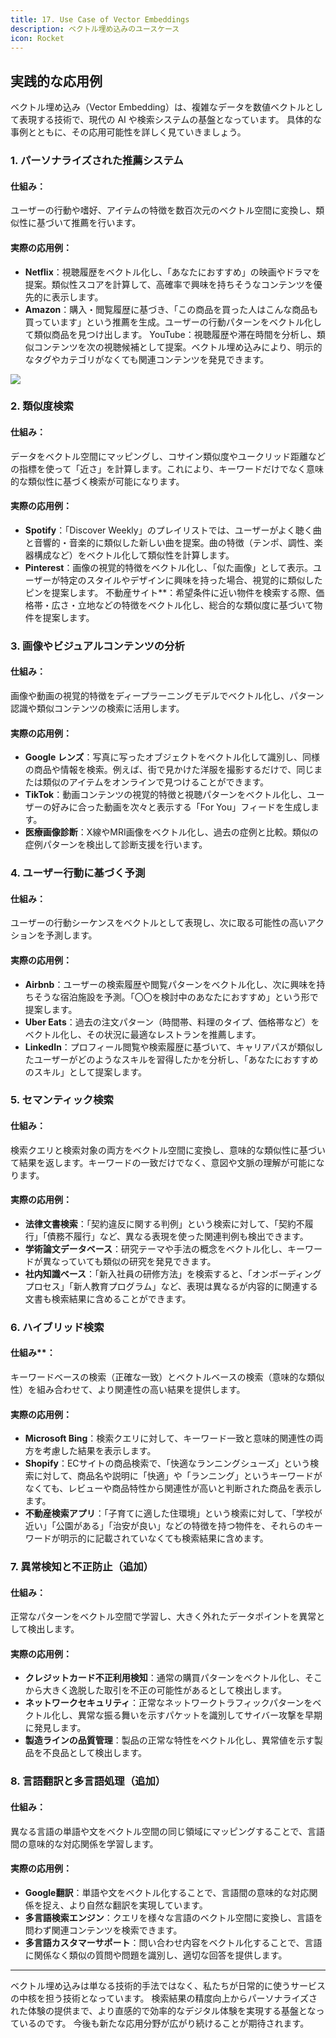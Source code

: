 ```yaml
---
title: 17. Use Case of Vector Embeddings
description: ベクトル埋め込みのユースケース
icon: Rocket
---
```


## 実践的な応用例

ベクトル埋め込み（Vector Embedding）は、複雑なデータを数値ベクトルとして表現する技術で、現代の AI や検索システムの基盤となっています。
具体的な事例とともに、その応用可能性を詳しく見ていきましょう。

### 1. パーソナライズされた推薦システム

#### 仕組み：

ユーザーの行動や嗜好、アイテムの特徴を数百次元のベクトル空間に変換し、類似性に基づいて推薦を行います。

#### 実際の応用例：

- **Netflix**：視聴履歴をベクトル化し、「あなたにおすすめ」の映画やドラマを提案。類似性スコアを計算して、高確率で興味を持ちそうなコンテンツを優先的に表示します。
- **Amazon**：購入・閲覧履歴に基づき、「この商品を買った人はこんな商品も買っています」という推薦を生成。ユーザーの行動パターンをベクトル化して類似商品を見つけ出します。
YouTube：視聴履歴や滞在時間を分析し、類似コンテンツを次の視聴候補として提案。ベクトル埋め込みにより、明示的なタグやカテゴリがなくても関連コンテンツを発見できます。

![](/hands-on/02-movie-recommendations-app/17_use_case_of_vector_embeddings/personalized_recommendation_cycle.svg)

### 2. 類似度検索

#### 仕組み：

データをベクトル空間にマッピングし、コサイン類似度やユークリッド距離などの指標を使って「近さ」を計算します。これにより、キーワードだけでなく意味的な類似性に基づく検索が可能になります。

#### 実際の応用例：

- **Spotify**：「Discover Weekly」のプレイリストでは、ユーザーがよく聴く曲と音響的・音楽的に類似した新しい曲を提案。曲の特徴（テンポ、調性、楽器構成など）をベクトル化して類似性を計算します。
- **Pinterest**：画像の視覚的特徴をベクトル化し、「似た画像」として表示。ユーザーが特定のスタイルやデザインに興味を持った場合、視覚的に類似したピンを提案します。
不動産サイト**：希望条件に近い物件を検索する際、価格帯・広さ・立地などの特徴をベクトル化し、総合的な類似度に基づいて物件を提案します。

### 3. 画像やビジュアルコンテンツの分析

#### 仕組み：

画像や動画の視覚的特徴をディープラーニングモデルでベクトル化し、パターン認識や類似コンテンツの検索に活用します。

#### 実際の応用例：

- **Google レンズ**：写真に写ったオブジェクトをベクトル化して識別し、同様の商品や情報を検索。例えば、街で見かけた洋服を撮影するだけで、同じまたは類似のアイテムをオンラインで見つけることができます。
- **TikTok**：動画コンテンツの視覚的特徴と視聴パターンをベクトル化し、ユーザーの好みに合った動画を次々と表示する「For You」フィードを生成します。
- **医療画像診断**：X線やMRI画像をベクトル化し、過去の症例と比較。類似の症例パターンを検出して診断支援を行います。

### 4. ユーザー行動に基づく予測

#### 仕組み：

ユーザーの行動シーケンスをベクトルとして表現し、次に取る可能性の高いアクションを予測します。

#### 実際の応用例：

- **Airbnb**：ユーザーの検索履歴や閲覧パターンをベクトル化し、次に興味を持ちそうな宿泊施設を予測。「〇〇を検討中のあなたにおすすめ」という形で提案します。
- **Uber Eats**：過去の注文パターン（時間帯、料理のタイプ、価格帯など）をベクトル化し、その状況に最適なレストランを推薦します。
- **LinkedIn**：プロフィール閲覧や検索履歴に基づいて、キャリアパスが類似したユーザーがどのようなスキルを習得したかを分析し、「あなたにおすすめのスキル」として提案します。

### 5. セマンティック検索

#### 仕組み：

検索クエリと検索対象の両方をベクトル空間に変換し、意味的な類似性に基づいて結果を返します。キーワードの一致だけでなく、意図や文脈の理解が可能になります。

#### 実際の応用例：

- **法律文書検索**：「契約違反に関する判例」という検索に対して、「契約不履行」「債務不履行」など、異なる表現を使った関連判例も検出できます。
- **学術論文データベース**：研究テーマや手法の概念をベクトル化し、キーワードが異なっていても類似の研究を発見できます。
- **社内知識ベース**：「新入社員の研修方法」を検索すると、「オンボーディングプロセス」「新人教育プログラム」など、表現は異なるが内容的に関連する文書も検索結果に含めることができます。

### 6. ハイブリッド検索

#### 仕組み**：

キーワードベースの検索（正確な一致）とベクトルベースの検索（意味的な類似性）を組み合わせて、より関連性の高い結果を提供します。

#### 実際の応用例：

- **Microsoft Bing**：検索クエリに対して、キーワード一致と意味的関連性の両方を考慮した結果を表示します。
- **Shopify**：ECサイトの商品検索で、「快適なランニングシューズ」という検索に対して、商品名や説明に「快適」や「ランニング」というキーワードがなくても、レビューや商品特性から関連性が高いと判断された商品を表示します。
- **不動産検索アプリ**：「子育てに適した住環境」という検索に対して、「学校が近い」「公園がある」「治安が良い」などの特徴を持つ物件を、それらのキーワードが明示的に記載されていなくても検索結果に含めます。

### 7. 異常検知と不正防止（追加）

#### 仕組み：

正常なパターンをベクトル空間で学習し、大きく外れたデータポイントを異常として検出します。

#### 実際の応用例：

- **クレジットカード不正利用検知**：通常の購買パターンをベクトル化し、そこから大きく逸脱した取引を不正の可能性があるとして検出します。
- **ネットワークセキュリティ**：正常なネットワークトラフィックパターンをベクトル化し、異常な振る舞いを示すパケットを識別してサイバー攻撃を早期に発見します。
- **製造ラインの品質管理**：製品の正常な特性をベクトル化し、異常値を示す製品を不良品として検出します。

### 8. 言語翻訳と多言語処理（追加）

#### 仕組み：

異なる言語の単語や文をベクトル空間の同じ領域にマッピングすることで、言語間の意味的な対応関係を学習します。

#### 実際の応用例：

- **Google翻訳**：単語や文をベクトル化することで、言語間の意味的な対応関係を捉え、より自然な翻訳を実現しています。
- **多言語検索エンジン**：クエリを様々な言語のベクトル空間に変換し、言語を問わず関連コンテンツを検索できます。
- **多言語カスタマーサポート**：問い合わせ内容をベクトル化することで、言語に関係なく類似の質問や問題を識別し、適切な回答を提供します。

---

ベクトル埋め込みは単なる技術的手法ではなく、私たちが日常的に使うサービスの中核を担う技術となっています。
検索結果の精度向上からパーソナライズされた体験の提供まで、より直感的で効率的なデジタル体験を実現する基盤となっているのです。
今後も新たな応用分野が広がり続けることが期待されます。
